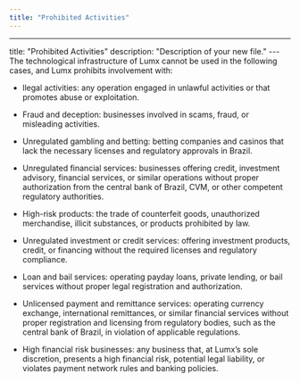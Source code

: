 ```yaml
---
title: "Prohibited Activities"
---
```


---
title: "Prohibited Activities"
description: "Description of your new file."
---The technological infrastructure of Lumx cannot be used in the following cases, and Lumx prohibits involvement with:

* llegal activities: any operation engaged in unlawful activities or that promotes abuse or exploitation.

* Fraud and deception: businesses involved in scams, fraud, or misleading activities.

* Unregulated gambling and betting: betting companies and casinos that lack the necessary licenses and regulatory approvals in Brazil.

* Unregulated financial services: businesses offering credit, investment advisory, financial services, or similar operations without proper authorization from the central bank of Brazil, CVM, or other competent regulatory authorities.

* High-risk products: the trade of counterfeit goods, unauthorized merchandise, illicit substances, or products prohibited by law.

* Unregulated investment or credit services: offering investment products, credit, or financing without the required licenses and regulatory compliance.

* Loan and bail services: operating payday loans, private lending, or bail services without proper legal registration and authorization.

* Unlicensed payment and remittance services: operating currency exchange, international remittances, or similar financial services without proper registration and licensing from regulatory bodies, such as the central bank of Brazil, in violation of applicable regulations.

* High financial risk businesses: any business that, at Lumx’s sole discretion, presents a high financial risk, potential legal liability, or violates payment network rules and banking policies.